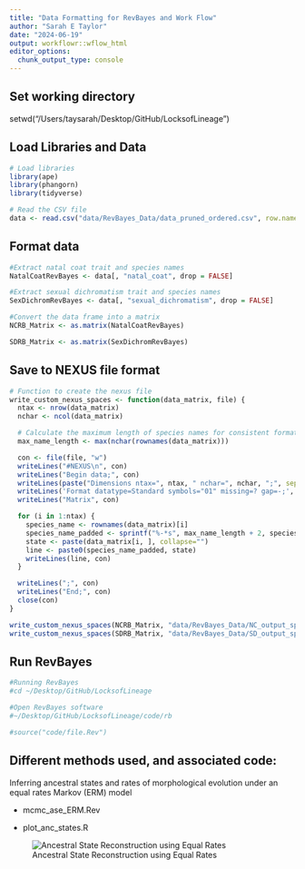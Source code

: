 ```yaml
---
title: "Data Formatting for RevBayes and Work Flow"
author: "Sarah E Taylor"
date: "2024-06-19"
output: workflowr::wflow_html
editor_options:
  chunk_output_type: console
---
```



## Set working directory
setwd("/Users/taysarah/Desktop/GitHub/LocksofLineage")

## Load Libraries and Data
```r
# Load libraries
library(ape)
library(phangorn)
library(tidyverse)
```

```r
# Read the CSV file
data <- read.csv("data/RevBayes_Data/data_pruned_ordered.csv", row.names = 1)
```

## Format data
```r
#Extract natal coat trait and species names
NatalCoatRevBayes <- data[, "natal_coat", drop = FALSE]

#Extract sexual dichromatism trait and species names
SexDichromRevBayes <- data[, "sexual_dichromatism", drop = FALSE]

```

```r
#Convert the data frame into a matrix
NCRB_Matrix <- as.matrix(NatalCoatRevBayes)

SDRB_Matrix <- as.matrix(SexDichromRevBayes)
```

## Save to NEXUS file format
```r
# Function to create the nexus file
write_custom_nexus_spaces <- function(data_matrix, file) {
  ntax <- nrow(data_matrix)
  nchar <- ncol(data_matrix)

  # Calculate the maximum length of species names for consistent formatting
  max_name_length <- max(nchar(rownames(data_matrix)))

  con <- file(file, "w")
  writeLines("#NEXUS\n", con)
  writeLines("Begin data;", con)
  writeLines(paste("Dimensions ntax=", ntax, " nchar=", nchar, ";", sep=""), con)
  writeLines('Format datatype=Standard symbols="01" missing=? gap=-;', con)
  writeLines("Matrix", con)

  for (i in 1:ntax) {
    species_name <- rownames(data_matrix)[i]
    species_name_padded <- sprintf("%-*s", max_name_length + 2, species_name)  # Ensure 2 spaces after the name
    state <- paste(data_matrix[i, ], collapse="")
    line <- paste0(species_name_padded, state)
    writeLines(line, con)
  }

  writeLines(";", con)
  writeLines("End;", con)
  close(con)
}
```

```r
write_custom_nexus_spaces(NCRB_Matrix, "data/RevBayes_Data/NC_output_spaces.nex")
write_custom_nexus_spaces(SDRB_Matrix, "data/RevBayes_Data/SD_output_spaces.nex")
```

## Run RevBayes
```bash
#Running RevBayes
#cd ~/Desktop/GitHub/LocksofLineage

#Open RevBayes software
#~/Desktop/GitHub/LocksofLineage/code/rb

#source("code/file.Rev")
```

## Different methods used, and associated code:

Inferring ancestral states and rates of morphological evolution under an equal rates Markov (ERM) model

- mcmc_ase_ERM.Rev

- plot_anc_states.R

![ Ancestral State Reconstruction using Equal Rates](output/RevBayes/Primates_NC_ASE_ERM_MAP.png)

